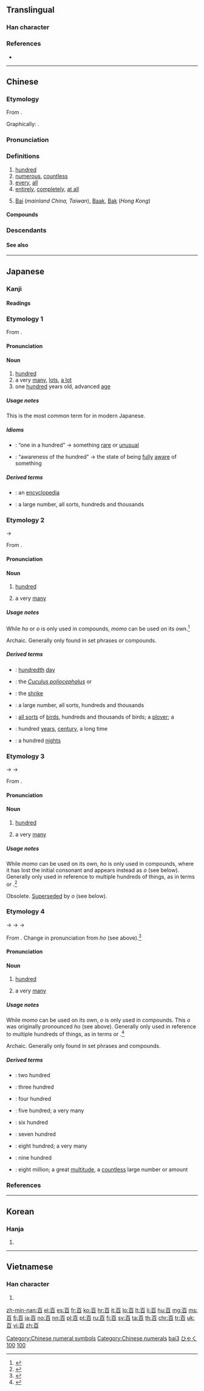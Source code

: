 {{also|佰|𦣻}}
==Translingual==
{{stroke order|type=animate}}
{{stroke order|strokes=6}}

===Han character===
{{Han char|rn=106|rad=白|as=01|sn=6|four=1060<sub>0</sub>|canj=一日 (MA)|ids=⿱[[一]][[白]]}}

===References===
* {{Han ref|kx=0785.040|dkj=22679|dj=1199.010|hdz=42643.010|uh=767E|ud=30334|bh=A6CA|bd=42698}}

[[Category:Chinese numeral symbols]]
[[Category:Chinese numerals]]

----

==Chinese==
{{rfc|lang=zh|No part of speech header}}
{{zh-forms}}

===Etymology===
From {{etyl|sit-pro|zh}} {{m|sit-pro|*b-r-gja}}.

Graphically: {{Han compound|一|白|c1=s|c2=p|ls=psc|t1=one, signifying a number}}.

===Pronunciation===
{{zh-pron
|m=bǎi
|ma=y
|c=baak3
|h=pfs=pak
|md=báik/báh
|mn=pah/peh/pek
|mn_note=pek is literary
|w=4paq
|mc=y
|oc=y
|cat=num,adj,adv,pn
}}

===Definitions===
{{zh-hanzi}}

# [[hundred]]
# [[numerous]], [[countless]]
# [[every]], [[all]]
# [[entirely]], [[completely]], [[at all]]
# {{surname|lang=zh}} [[Bai]] (''mainland China, Taiwan''), [[Baak]], [[Bak]] (''Hong Kong'')

====Compounds====
{{der3
| {{zh-l|百科全書/百科全书}}
| {{zh-l|百度}}
}}

===Descendants===
{{Sinoxenic-word|百|ひゃく|백|bách}}

====See also====
{{Chinese-numbers}}

{{zh-cat|Beginning}}

[[Category:Chinese cardinal numbers|bai3]]

----

==Japanese==

===Kanji===
{{ja-kanji|grade=1|rs=白01}}

====Readings====
{{ja-readings|goon=[[ひゃく]] (''hyaku'')|kanon=[[はく]] (''haku'')|kun=[[もも]] (''momo''), [[ほ]] (''ho''), [[お]] (''o'')|nanori=[[お]] (''o''), [[ど]] (''do''), [[どう]] (''dō''), [[なり]] (''nari''), [[ひゅく]] (''hyuku''), [[も]] (''mo''), [[もんど]] (''mondo''), [[ゆ]] (''yu'')}}

===Etymology 1===
{{ja-kanjitab|ひゃく|yomi=o}}
From {{etyl|ltc|ja|sort=ひゃく}} {{term|lang=ltc|百|tr=pæk||hundred}}.

====Pronunciation====
{{ja-pron|yomi=goon|ひゃく|acc=2|acc_ref=DJR}}

====Noun====
{{ja-noun|ひゃく}}

# [[hundred]]
# a very [[many]], [[lots]], [[a lot]]
# one [[hundred]] years old, advanced [[age]]

=====Usage notes=====
This is the most common term for {{term|lang=en|hundred}} in modern Japanese.

=====Idioms=====
{{der-top|Idioms}}
* {{ja-r|百に一つ|ひゃく に ひとつ}}: “one in a hundred” → something [[rare]] or [[unusual]]
* {{ja-r|百も承知|ひゃく も しょうち}}: “awareness of the hundred” → the state of being [[fully]] [[aware]] of something
{{der-bottom}}

=====Derived terms=====
{{der-top}}
* {{ja-r|百科全書|ひゃっか ぜんしょ}}: an [[encyclopedia]]
* {{ja-r|百千|ひゃくせん}}: a large number, all sorts, hundreds and thousands
{{der-bottom}}

===Etymology 2===
{{ja-kanjitab|もも|yomi=k}}
{{IPAchar|/mo<sub>1</sub>mo<sub>1</sub>/}} → {{IPAchar|/momo/}}

From {{etyl|ojp|ja|sort=もも}}.

====Pronunciation====
{{ja-pron|yomi=kun|もも|acc=1|acc_ref=DJR}}

====Noun====
{{ja-noun|もも}}

# {{context|lang=ja|sort=もも|archaic}} [[hundred]]
# {{context|lang=ja|sort=もも|archaic}} a very [[many]]

=====Usage notes=====
While ''ho'' or ''o'' is only used in compounds, ''momo'' can be used on its own.<ref name="KDJ">{{R:Kokugo Dai Jiten}}</ref>

Archaic.  Generally only found in set phrases or compounds.

=====Derived terms=====
{{der-top}}
* {{ja-r|百日|ももか}}: [[hundredth]] [[day]]
* {{ja-r|百声鳥|ももこえどり}}: the ''[[Cuculus poliocephalus]]'' or {{vern|lesser cuckoo}}
* {{ja-r|百舌|もず}}: the [[shrike]]
* {{ja-r|百千|ももち}}: a large number, all sorts, hundreds and thousands
* {{ja-r|百千鳥|ももちどり}}: [[all sorts]] of [[bird]]s, hundreds and thousands of birds; a [[plover]]; a {{vern|Japanese bush warbler}}
* {{ja-r|百年|ももとせ}}: hundred [[year]]s, [[century]], a long time
* {{ja-r|百夜|ももよ}}: a hundred [[night]]s
{{der-bottom}}

===Etymology 3===
{{ja-kanjitab|ほ|yomi=k}}
{{IPAchar|/po/}} → {{IPAchar|/ɸo/}} → {{IPAchar|/ho/}}

From {{etyl|ojp|ja|sort=ほ}}.

====Pronunciation====
{{ja-pron|yomi=kun|ほ}}

====Noun====
{{ja-noun|ほ}}

# {{context|lang=ja|sort=ほ|obsolete}} [[hundred]]
# {{context|lang=ja|sort=ほ|obsolete}} a very [[many]]

=====Usage notes=====
While ''momo'' can be used on its own, ''ho'' is only used in compounds, where it has lost the initial consonant and appears instead as ''o'' (see below).  Generally only used in reference to multiple hundreds of things, as in terms {{term|lang=ja|五百|tr=io||five hundred; a very many}} or {{term|lang=ja|八百|tr=yao||eight hundred; a very many}}.<ref name="KDJ">{{R:Kokugo Dai Jiten}}</ref>

Obsolete.  [[supersede|Superseded]] by ''o'' (see below).

===Etymology 4===
{{ja-kanjitab|お|yomi=k}}
{{IPAchar|/po/}} → {{IPAchar|/ɸo/}} → {{IPAchar|/ho/}} → {{IPAchar|/o/}}

From {{etyl|ojp|ja|sort=お}}.  Change in pronunciation from ''ho'' (see above).<ref name="KDJ">{{R:Kokugo Dai Jiten}}</ref>

====Pronunciation====
{{ja-pron|yomi=kun|お}}

====Noun====
{{ja-noun|お|hhira=ほ}}

# {{context|lang=ja|sort=お|archaic}} [[hundred]]
# {{context|lang=ja|sort=お|archaic}} a very [[many]]

=====Usage notes=====
While ''momo'' can be used on its own, ''o'' is only used in compounds.  This ''o'' was originally pronounced ''ho'' (see above).  Generally only used in reference to multiple hundreds of things, as in terms {{term|lang=ja|五百|tr=io||five hundred; a very many}} or {{term|lang=ja|八百|tr=yao||eight hundred; a very many}}.<ref name="KDJ">{{R:Kokugo Dai Jiten}}</ref>

Archaic. Generally only found in set phrases and compounds.

=====Derived terms=====
{{der-top}}
* {{ja-r|二百|ふたお}}: two hundred
* {{ja-r|三百|みお}}: three hundred
* {{ja-r|四百|よお}}: four hundred
* {{ja-r|五百|いお}}: five hundred; a very many
* {{ja-r|六百|むお}}: six hundred
{{der-mid}}
* {{ja-r|七百|ななお}}: seven hundred
* {{ja-r|八百|やお}}: eight hundred; a very many
* {{ja-r|九百|ここのお}}: nine hundred
* {{ja-r|八百万|やおよろず}}: eight million; a great [[multitude]], a [[countless]] large number or amount
{{der-bottom}}

===References===
<references/>

[[Category:1000 Japanese basic words|ひゃく]]
[[Category:Japanese numeral symbols|100]]

----

==Korean==

===Hanja===
{{ko-hanja|hangeul=[[백]], [[맥]]|eumhun=일백|rv=baek, maek|mr=paek, maek|y=payk, mayk}}

# {{defn|lang=ko|sort=白01}}

[[Category:Korean numeral symbols|100]]

----

==Vietnamese==

===Han character===
{{vi-hantu|[[bách]], [[bá]]|rs=白01}}

# {{defn|lang=vi|sort=白01}}

[[zh-min-nan:百]]
[[el:百]]
[[es:百]]
[[fr:百]]
[[ko:百]]
[[hr:百]]
[[it:百]]
[[lo:百]]
[[lt:百]]
[[li:百]]
[[hu:百]]
[[mg:百]]
[[ms:百]]
[[fj:百]]
[[ja:百]]
[[no:百]]
[[nn:百]]
[[pl:百]]
[[pt:百]]
[[ru:百]]
[[fi:百]]
[[sv:百]]
[[ta:百]]
[[th:百]]
[[chr:百]]
[[tr:百]]
[[uk:百]]
[[vi:百]]
[[zh:百]]